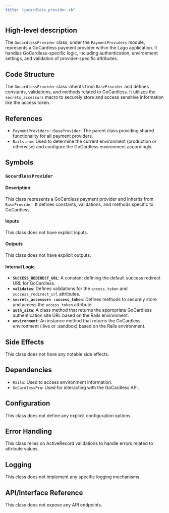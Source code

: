 ```yaml
---
title: "gocardless_provider.rb"
---
```


## High-level description
The `GocardlessProvider` class, under the `PaymentProviders` module, represents a GoCardless payment provider within the Lago application. It handles GoCardless-specific logic, including authentication, environment settings, and validation of provider-specific attributes.

## Code Structure
The `GocardlessProvider` class inherits from `BaseProvider` and defines constants, validations, and methods related to GoCardless. It utilizes the `secrets_accessors` macro to securely store and access sensitive information like the access token.

## References
- `PaymentProviders::BaseProvider`: The parent class providing shared functionality for all payment providers.
- `Rails.env`: Used to determine the current environment (production or otherwise) and configure the GoCardless environment accordingly.

## Symbols

### `GocardlessProvider`
#### Description
This class represents a GoCardless payment provider and inherits from `BaseProvider`. It defines constants, validations, and methods specific to GoCardless.

#### Inputs
This class does not have explicit inputs.

#### Outputs
This class does not have explicit outputs.

#### Internal Logic
- **`SUCCESS_REDIRECT_URL`**: A constant defining the default success redirect URL for GoCardless.
- **`validates`**: Defines validations for the `access_token` and `success_redirect_url` attributes.
- **`secrets_accessors :access_token`**: Defines methods to securely store and access the `access_token` attribute.
- **`auth_site`**: A class method that returns the appropriate GoCardless authentication site URL based on the Rails environment.
- **`environment`**: An instance method that returns the GoCardless environment (:live or :sandbox) based on the Rails environment.

## Side Effects
This class does not have any notable side effects.

## Dependencies
- `Rails`: Used to access environment information.
- `GoCardlessPro`: Used for interacting with the GoCardless API.

## Configuration
This class does not define any explicit configuration options.

## Error Handling
This class relies on ActiveRecord validations to handle errors related to attribute values.

## Logging
This class does not implement any specific logging mechanisms.

## API/Interface Reference
This class does not expose any API endpoints.
